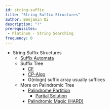 ```yaml
---
id: string-suffix
title: "String Suffix Structures"
author: Benjamin Qi
description: "?"
prerequisites:
 - Platinum - String Searching
frequency: 0
---
```


  * String Suffix Structures
    * [Suffix Automata](http://codeforces.com/blog/entry/20861)
    * Suffix Tree
      * [CF](http://codeforces.com/blog/entry/16780)
      * [CP-Algo](https://cp-algorithms.com/string/suffix-tree-ukkonen.html)
      * O(nlogn) suffix array usually suffices
    * More on Palindromic Tree 
      * [Palindrome Partition](https://codeforces.com/contest/932/problem/G)
        * [Partial Solution](https://codeforces.com/blog/entry/19193)
      * [Palindromic Magic (HARD)](https://codeforces.com/contest/1081/problem/H)
